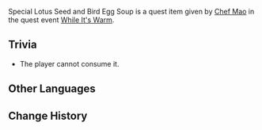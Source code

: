{{Item Infobox
|id           = 100663
|image        = Item Lotus Seed and Bird Egg Soup.png
|type         = Quest Items
|description  = '''While It's Warm:''' Lotus on the one hand, and eggs on the other. It feels like you'd be insulting the adepti if you sent this over to [[Jueyun Karst]].
|source1      = Given during [[While It's Warm]] (Day 6)
}}
Special Lotus Seed and Bird Egg Soup is a quest item given by [[Chef Mao]] in the quest event [[While It's Warm]].

==Trivia==
* The player cannot consume it.

==Other Languages==
{{Other Languages|default_hidden = 1
|en      = Special Lotus Seed and Bird Egg Soup
|zhs     = 特制的莲子禽蛋羹
|zhs_rm  = Tèzhì de Liánzǐ Qín Dàn Gēng
|zht     = 特製的蓮子禽蛋羹
|zht_rm  = Tèzhì de Liánzǐ Qín Dàn Gēng
|ja      = 特製ハスの実入り茶碗蒸し
|ja_rm   = Tokusei Hasu no Mi-Iri Chawanmushi
|ko      = 특제 연밥 계란찜
|ko_rm   = 
|es      = Sopa de loto y huevo especial
|fr      = Œufs et graines de lotus à la vapeur spéciaux
|ru      = Особый яичный суп из лотоса
|th      = Lotus Seed and Bird Egg Soup สูตรพิเศษ
|th_rm   = Lotus Seed and Bird Egg Soup Sut Phiset
|vi      = Canh Trứng Hạt Sen Đặc Biệt
|de      = Besonderes gedämpftes Ei mit Lotossamen
|id      = Lotus Seed and Bird Egg Soup Spesial
|pt      = Sopa de Lótus e Ovo Especial
}}

==Change History==
{{Change History|1.1}}